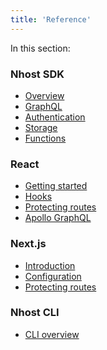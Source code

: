 ```yaml
---
title: 'Reference'
---
```


In this section:

### Nhost SDK

- [Overview](/reference/sdk)
- [GraphQL](/reference/sdk/graphql)
- [Authentication](/reference/sdk/authentication)
- [Storage](/reference/sdk/storage)
- [Functions](/reference/sdk/functions)

### React

- [Getting started](./reference/react)
- [Hooks](./reference/react/hooks)
- [Protecting routes](./reference/react/protecting-routes)
- [Apollo GraphQL](./reference/react/apollo)

### Next.js

- [Introduction](./reference/nextjs)
- [Configuration](./reference/nextjs/configuration)
- [Protecting routes](./reference/nextjs/protecting-routes)

### Nhost CLI

- [CLI overview](/reference/cli)
